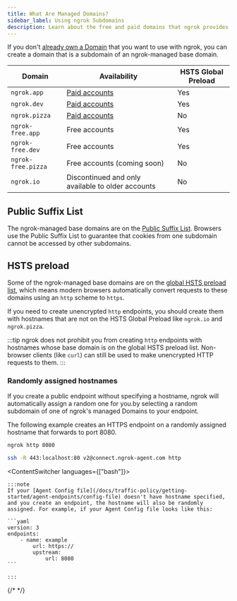 ```yaml
---
title: What Are Managed Domains?
sidebar_label: Using ngrok Subdomains
description: Learn about the free and paid domains that ngrok provides.
---
```



If you don't [already own a Domain](/universal-gateway/bring-your-own-domain) that you want to use with ngrok, you can create a domain that is a subdomain of an ngrok-managed base domain.

| Domain             | Availability                                      | HSTS Global Preload |
| ------------------ | ------------------------------------------------- | ------------------- |
| `ngrok.app`        | [Paid accounts](https://ngrok.com/pricing)        | Yes                 |
| `ngrok.dev`        | [Paid accounts](https://ngrok.com/pricing)        | Yes                 |
| `ngrok.pizza`      | [Paid accounts](https://ngrok.com/pricing)        | No                  |
| `ngrok-free.app`   | Free accounts                                     | Yes                 |
| `ngrok-free.dev`   | Free accounts                                     | Yes                 |
| `ngrok-free.pizza` | Free accounts (coming soon)                       | No                  |
| `ngrok.io`         | Discontinued and only available to older accounts | No                  |

## Public Suffix List

The ngrok-managed base domains are on the [Public Suffix List](https://publicsuffix.org/). Browsers use the Public Suffix List to guarantee that cookies from one subdomain cannot be accessed by other subdomains.

## HSTS preload

Some of the ngrok-managed base domains are on the [global HSTS preload list](https://hstspreload.org/), which means modern browsers automatically convert requests to these domains using an `http` scheme to `https`.

If you need to create unencrypted `http` endpoints, you should create them with hostnames that are not on the HSTS Global Preload like `ngrok.io` and
`ngrok.pizza`.

:::tip
ngrok does not prohibit you from creating `http` endpoints with hostnames whose base domain is on the global HSTS preload list. Non-browser clients (like `curl`) can still be used to make unencrypted HTTP requests to them.
:::

### Randomly assigned hostnames

If you create a public endpoint without specifying a hostname, ngrok will automatically assign a random one for you.by selecting a random subdomain of one of ngrok's managed Domains to your endpoint.

The following example creates an HTTPS endpoint on a randomly assigned hostname that forwards to port 8080.

<LangSwitcher>

```bash title="Agent CLI"
ngrok http 8080
```

```sh title="SSH example"
ssh -R 443:localhost:80 v2@connect.ngrok-agent.com http
```

</LangSwitcher>

<ContentSwitcher languages={["bash"]}>

    :::note
    If your [Agent Config file](/docs/traffic-policy/getting-started/agent-endpoints/config-file) doesn't have hostname specified, and you create an endpoint, the hostname will also be randomly assigned. For example, if your Agent Config file looks like this:

    ```yaml
    version: 3
    endpoints:
    	- name: example
    		url: https://
    		upstream:
    			url: 8080
    ```

    :::

</ContentSwitcher>
{/* 
<Tabs groupId="connectivity" queryString="cty">
	<TabItem value="ssh" label="SSH">
		<RandomSshExample />
	</TabItem>
	<TabItem value="go-sdk" label="Go">
		<RandomGoSdkExample />
	</TabItem>
	<TabItem value="javascript-sdk" label="Javascript">
		<RandomJavascriptSdkExample />
	</TabItem>
	<TabItem value="python-sdk" label="Python">
		<RandomPythonSdkExample />
	</TabItem>
	<TabItem value="rust-sdk" label="Rust">
		<RandomRustSdkExample />
	</TabItem>
	<TabItem value="k8s" label="Kubernetes Controller">
		<StaticDomainKubernetesExample />
	</TabItem>
</Tabs> */}
